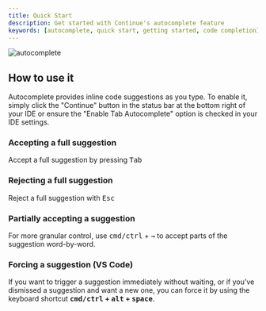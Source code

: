 ```yaml
---
title: Quick Start
description: Get started with Continue's autocomplete feature
keywords: [autocomplete, quick start, getting started, code completion]
---
```


![autocomplete](/img/autocomplete.gif)

## How to use it

Autocomplete provides inline code suggestions as you type. To enable it, simply click the "Continue" button in the status bar at the bottom right of your IDE or ensure the "Enable Tab Autocomplete" option is checked in your IDE settings.

### Accepting a full suggestion

Accept a full suggestion by pressing <kbd>Tab</kbd>

### Rejecting a full suggestion

Reject a full suggestion with <kbd>Esc</kbd>

### Partially accepting a suggestion

For more granular control, use <kbd>cmd/ctrl</kbd> + <kbd>→</kbd> to accept parts of the suggestion word-by-word.

### Forcing a suggestion (VS Code)

If you want to trigger a suggestion immediately without waiting, or if you've dismissed a suggestion and want a new one, you can force it by using the keyboard shortcut **<kbd>cmd/ctrl</kbd> + <kbd>alt</kbd> + <kbd>space</kbd>**.
